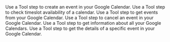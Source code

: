 <Columns cols={2}>
  <Card href="/tool/tool-steps/google-calendar/create-google-calendar-event" title="Create Google Calendar Event">
    Use a Tool step to create an event in your Google Calendar.
  </Card>
  <Card href="/tool/tool-steps/google-calendar/check-google-calendar-availability" title="Check Google Calendar Availability">
    Use a Tool step to check timeslot availability of a calendar.
  </Card>
  <Card href="/tool/tool-steps/google-calendar/get-events-from-google-calendar" title="Get Events from Google Calendar">
    Use a Tool step to get events from your Google Calendar.
  </Card>  
  <Card href="/tool/tool-steps/google-calendar/cancel-event-in-google-calendar" title="Cancel Event in Google Calendar">
    Use a Tool step to cancel an event in your Google Calendar.
  </Card>
  <Card href="/tool/tool-steps/google-calendar/get-all-google-calendars-details" title="Get All Google Calendars Details">
    Use a Tool step to get information about all your Google Calendars.
  </Card>
  <Card href="/tool/tool-steps/google-calendar/get-google-calendar-event-details" title="Get Google Calendar Event Details">
    Use a Tool step to get the details of a specific event in your Google Calendar.
  </Card>
</Columns>

